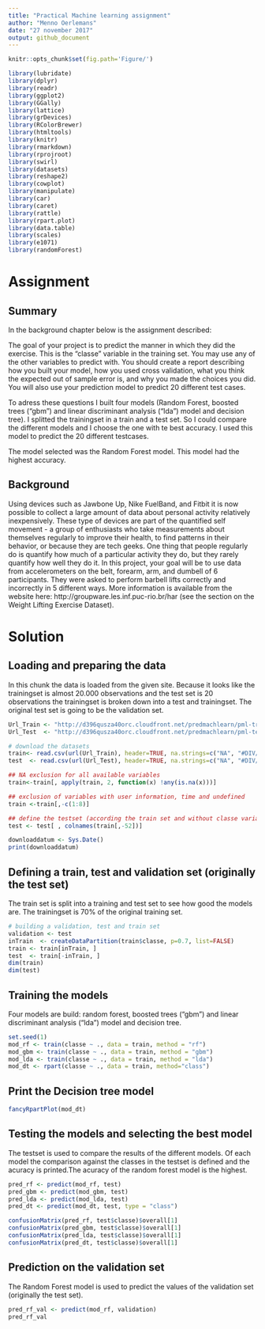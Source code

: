 ---
title: "Practical Machine learning assignment"
author: "Menno Oerlemans"
date: "27 november 2017"
output: github_document
---

```{r global_options, include=FALSE}
knitr::opts_chunk$set(fig.path='Figure/')
```

```{r setup, include=FALSE}
library(lubridate)
library(dplyr)
library(readr)
library(ggplot2)
library(GGally)
library(lattice)
library(grDevices)
library(RColorBrewer)
library(htmltools)
library(knitr)
library(rmarkdown)
library(rprojroot)
library(swirl)
library(datasets)
library(reshape2)
library(cowplot)
library(manipulate)
library(car)
library(caret)
library(rattle)
library(rpart.plot)
library(data.table)
library(scales)
library(e1071)
library(randomForest)
```

# Assignment

## Summary
In the background chapter below is the assignment described: 

The goal of your project is to predict the manner in which they did the exercise. This is the "classe" variable in the training set. You may use any of the other variables to predict with. You should create a report describing how you built your model, how you used cross validation, what you think the expected out of sample error is, and why you made the choices you did. You will also use your prediction model to predict 20 different test cases.

To adress these questions I built four models (Random Forest, boosted trees ("gbm") and linear discriminant analysis ("lda") model and decision tree). I splitted the trainingset in a train and a test set. So I could compare the different models and I choose the one with te best accuracy. I used this model to predict the 20 different testcases.

The model selected was the Random Forest model. This model had the highest accuracy. 


## Background

Using devices such as Jawbone Up, Nike FuelBand, and Fitbit it is now possible to collect a large amount of data about personal activity relatively inexpensively. These type of devices are part of the quantified self movement - a group of enthusiasts who take measurements about themselves regularly to improve their health, to find patterns in their behavior, or because they are tech geeks. One thing that people regularly do is quantify how much of a particular activity they do, but they rarely quantify how well they do it. In this project, your goal will be to use data from accelerometers on the belt, forearm, arm, and dumbell of 6 participants. They were asked to perform barbell lifts correctly and incorrectly in 5 different ways. More information is available from the website here: http://groupware.les.inf.puc-rio.br/har (see the section on the Weight Lifting Exercise Dataset).


# Solution

## Loading and preparing the data

In this chunk the data is loaded from the given site. Because it looks like the trainingset is almost 20.000 observations and the test set is 20 observations the trainingset is broken down into a test and trainingset. The original test set is going to be the validation set.

```{r}
Url_Train <- "http://d396qusza40orc.cloudfront.net/predmachlearn/pml-training.csv"
Url_Test  <- "http://d396qusza40orc.cloudfront.net/predmachlearn/pml-testing.csv"

# download the datasets
train<- read.csv(url(Url_Train), header=TRUE, na.strings=c("NA", "#DIV/0!"))
test  <- read.csv(url(Url_Test), header=TRUE, na.strings=c("NA", "#DIV/0!"))

## NA exclusion for all available variables
train<-train[, apply(train, 2, function(x) !any(is.na(x)))] 

## exclusion of variables with user information, time and undefined
train <-train[,-c(1:8)]

## define the testset (according the train set and without classe variable)
test <- test[ , colnames(train[,-52])]

downloaddatum <- Sys.Date()
print(downloaddatum)
```
## Defining a train, test and validation set (originally the test set)

The train set is split into a training and test set to see how good the models are. The trainingset is 70% of the original training set.

```{r}
# building a validation, test and train set
validation <- test
inTrain  <- createDataPartition(train$classe, p=0.7, list=FALSE)
train <- train[inTrain, ]
test  <- train[-inTrain, ]
dim(train)
dim(test)
```

## Training the models

Four models are build: random forest, boosted trees ("gbm") and linear discriminant analysis ("lda") model and decision tree.

```{r results="hide", message=FALSE, warning=FALSE}
set.seed(1)
mod_rf <- train(classe ~ ., data = train, method = "rf")
mod_gbm <- train(classe ~ ., data = train, method = "gbm")
mod_lda <- train(classe ~ ., data = train, method = "lda")
mod_dt <- rpart(classe ~ ., data = train, method="class")
```
## Print the Decision tree model

```{r}
fancyRpartPlot(mod_dt)
```

## Testing the models and selecting the best model

The testset is used to compare the results of the different models. Of each model the comparison against the classes in the testset is defined and the acuracy is printed.The acuracy of the random forest model is the highest.

```{r}
pred_rf <- predict(mod_rf, test)
pred_gbm <- predict(mod_gbm, test)
pred_lda <- predict(mod_lda, test)
pred_dt <- predict(mod_dt, test, type = "class")

confusionMatrix(pred_rf, test$classe)$overall[1]
confusionMatrix(pred_gbm, test$classe)$overall[1]
confusionMatrix(pred_lda, test$classe)$overall[1]
confusionMatrix(pred_dt, test$classe)$overall[1]
```

## Prediction on the validation set

The Random Forest model is used to predict the values of the validation set (originally the test set). 

```{r}
pred_rf_val <- predict(mod_rf, validation)
pred_rf_val
```